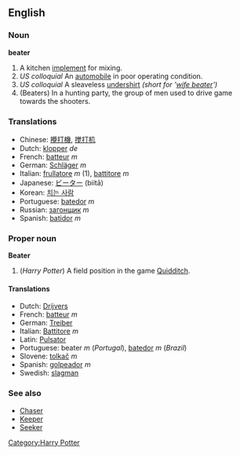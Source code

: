 ==English==
===Noun===
'''beater'''
# A kitchen [[implement]] for mixing.
# ''US colloquial'' An [[automobile]] in poor operating condition.
# ''US colloquial'' A sleaveless [[undershirt]] ''(short for '[[wife beater]]')''
#(Beaters) In a hunting party, the group of men used to drive game towards the shooters.

===Translations===
*Chinese: [[攪打機]], [[搅打机]]
*Dutch: [[klopper]] ''de''
*French: [[batteur]] ''m''
*German: [[Schläger]] ''m''
*Italian: [[frullatore]] ''m'' (1), [[battitore]] ''m''
*Japanese: [[ビーター]] (biitā)
*Korean: [[치는 사람]]
*Portuguese: [[batedor]] ''m''
*Russian: [[загонщик]] ''m''
*Spanish: [[batidor]] ''m''

===Proper noun===
'''Beater'''

# (''Harry Potter'') A field position in the game [[Quidditch]].

====Translations====
*Dutch: [[Drijvers]]<!-- gender? -->
*French: [[batteur]] ''m''
*German: [[Treiber]]<!-- gender? -->
*Italian: [[Battitore]] ''m''<!-- partly guessed since it's not in HP1 in the singular -->
*Latin: [[Pulsator]]<!-- gender? -->
*Portuguese: beater ''m'' (''Portugal''), [[batedor]] ''m'' (''Brazil'')
*Slovene: [[tolkač]] ''m''
*Spanish: [[golpeador]] ''m''
*Swedish: [[slagman]]<!-- gender? -->

===See also===
*[[Chaser]]
*[[Keeper]]
*[[Seeker]]

[[Category:Harry Potter]]